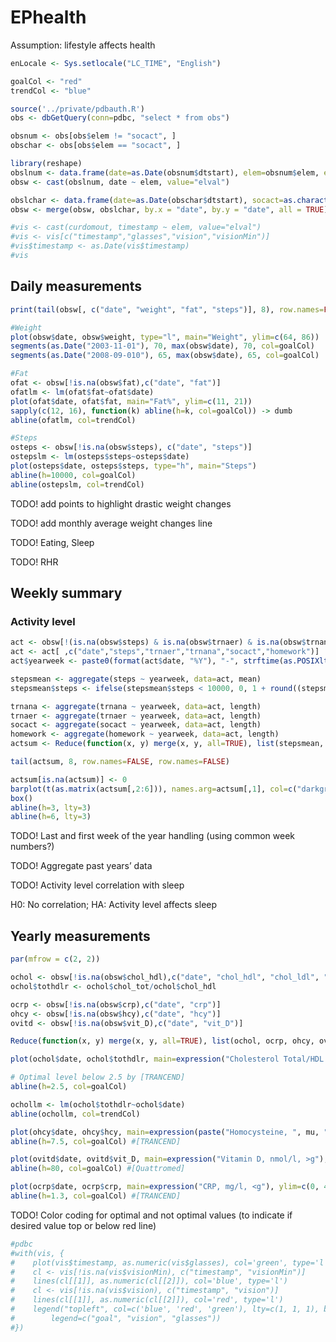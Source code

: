 EPhealth
========================================================
Assumption: lifestyle affects health
```r

enLocale <- Sys.setlocale("LC_TIME", "English")

goalCol <- "red"
trendCol <- "blue"

source('../private/pdbauth.R')
obs <- dbGetQuery(conn=pdbc, "select * from obs")

obsnum <- obs[obs$elem != "socact", ]
obschar <- obs[obs$elem == "socact", ]

library(reshape)
obslnum <- data.frame(date=as.Date(obsnum$dtstart), elem=obsnum$elem, elval=as.numeric(obsnum$elval))
obsw <- cast(obslnum, date ~ elem, value="elval")

obslchar <- data.frame(date=as.Date(obschar$dtstart), socact=as.character(obschar$elval))
obsw <- merge(obsw, obslchar, by.x = "date", by.y = "date", all = TRUE)

#vis <- cast(curdomout, timestamp ~ elem, value="elval")
#vis <- vis[c("timestamp","glasses","vision","visionMin")]
#vis$timestamp <- as.Date(vis$timestamp)
#vis
```
## Daily measurements

```r
print(tail(obsw[, c("date", "weight", "fat", "steps")], 8), row.names=FALSE)

#Weight
plot(obsw$date, obsw$weight, type="l", main="Weight", ylim=c(64, 86))
segments(as.Date("2003-11-01"), 70, max(obsw$date), 70, col=goalCol)
segments(as.Date("2008-09-010"), 65, max(obsw$date), 65, col=goalCol)

#Fat
ofat <- obsw[!is.na(obsw$fat),c("date", "fat")]
ofatlm <- lm(ofat$fat~ofat$date)
plot(ofat$date, ofat$fat, main="Fat%", ylim=c(11, 21))
sapply(c(12, 16), function(k) abline(h=k, col=goalCol)) -> dumb
abline(ofatlm, col=trendCol)

#Steps
osteps <- obsw[!is.na(obsw$steps), c("date", "steps")]
ostepslm <- lm(osteps$steps~osteps$date)
plot(osteps$date, osteps$steps, type="h", main="Steps")
abline(h=10000, col=goalCol)
abline(ostepslm, col=trendCol)
```

TODO! add points to highlight drastic weight changes

TODO! add monthly average weight changes line

TODO! Eating, Sleep

TODO! RHR

## Weekly summary
### Activity level

```r
act <- obsw[!(is.na(obsw$steps) & is.na(obsw$trnaer) & is.na(obsw$trnana)), ]
act <- act[ ,c("date","steps","trnaer","trnana","socact","homework")]
act$yearweek <- paste0(format(act$date, "%Y"), "-", strftime(as.POSIXlt(act$date), format="%W"))

stepsmean <- aggregate(steps ~ yearweek, data=act, mean)
stepsmean$steps <- ifelse(stepsmean$steps < 10000, 0, 1 + round((stepsmean$steps-10000)/5000))

trnana <- aggregate(trnana ~ yearweek, data=act, length)
trnaer <- aggregate(trnaer ~ yearweek, data=act, length)
socact <- aggregate(socact ~ yearweek, data=act, length)
homework <- aggregate(homework ~ yearweek, data=act, length)
actsum <- Reduce(function(x, y) merge(x, y, all=TRUE), list(stepsmean, trnana, trnaer, socact, homework))

tail(actsum, 8, row.names=FALSE, row.names=FALSE)

actsum[is.na(actsum)] <- 0
barplot(t(as.matrix(actsum[,2:6])), names.arg=actsum[,1], col=c("darkgreen", "darkred", "darkblue", "yellow","white"), ylim=c(0, 10), legend.text=T, args.legend=list(ncol=4, x="topleft"))
box()
abline(h=3, lty=3)
abline(h=6, lty=3)
```
TODO! Last and first week of the year handling (using common week numbers?)

TODO! Aggregate past years' data

TODO! Activity level correlation with sleep

H0: No correlation; HA: Activity level affects sleep

## Yearly measurements

```r
par(mfrow = c(2, 2))

ochol <- obsw[!is.na(obsw$chol_hdl),c("date", "chol_hdl", "chol_ldl", "chol_tot")]
ochol$tothdlr <- ochol$chol_tot/ochol$chol_hdl

ocrp <- obsw[!is.na(obsw$crp),c("date", "crp")]
ohcy <- obsw[!is.na(obsw$hcy),c("date", "hcy")]
ovitd <- obsw[!is.na(obsw$vit_D),c("date", "vit_D")]

Reduce(function(x, y) merge(x, y, all=TRUE), list(ochol, ocrp, ohcy, ovitd))

plot(ochol$date, ochol$tothdlr, main=expression("Cholesterol Total/HDL ratio, <g"), ylim=c(1, 6))

# Optimal level below 2.5 by [TRANCEND]
abline(h=2.5, col=goalCol) 

ochollm <- lm(ochol$tothdlr~ochol$date)
abline(ochollm, col=trendCol)

plot(ohcy$date, ohcy$hcy, main=expression(paste("Homocysteine, ", mu, "mol/l, <g")), ylim=c(3, 16))
abline(h=7.5, col=goalCol) #[TRANCEND]

plot(ovitd$date, ovitd$vit_D, main=expression("Vitamin D, nmol/l, >g"), ylim=c(20, 100))
abline(h=80, col=goalCol) #[Quattromed]

plot(ocrp$date, ocrp$crp, main=expression("CRP, mg/l, <g"), ylim=c(0, 4))
abline(h=1.3, col=goalCol) #[TRANCEND]
```

TODO! Color coding for optimal and not optimal values (to indicate if desired value top or below red line)

```r
#pdbc
#with(vis, {
#    plot(vis$timestamp, as.numeric(vis$glasses), col='green', type='l', ylim=c(-6, 1))
#    cl <- vis[!is.na(vis$visionMin), c("timestamp", "visionMin")]
#    lines(cl[[1]], as.numeric(cl[[2]]), col='blue', type='l')
#    cl <- vis[!is.na(vis$vision), c("timestamp", "vision")]
#    lines(cl[[1]], as.numeric(cl[[2]]), col='red', type='l')    
#    legend("topleft", col=c('blue', 'red', 'green'), lty=c(1, 1, 1), bty='n',
#        legend=c("goal", "vision", "glasses"))
#})
```